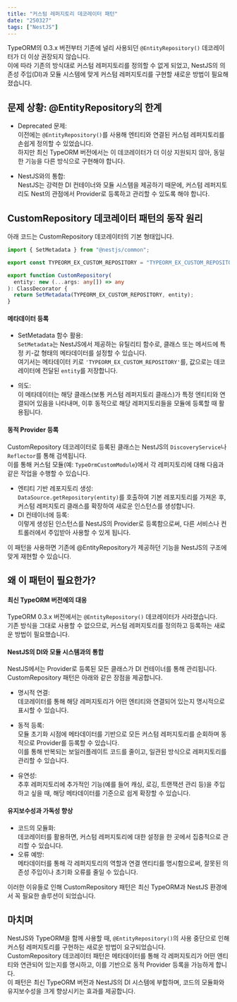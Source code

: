 ```yaml
---
title: "커스텀 레퍼지토리 데코레이터 패턴"
date: "250327"
tags: ["NestJS"]
---
```


TypeORM의 0.3.x 버전부터 기존에 널리 사용되던 `@EntityRepository()` 데코레이터가 더 이상 권장되지 않습니다.  
이에 따라 기존의 방식대로 커스텀 레퍼지토리를 정의할 수 없게 되었고, NestJS의 의존성 주입(DI)과 모듈 시스템에 맞게 커스텀 레퍼지토리를 구현할 새로운 방법이 필요해졌습니다.

## 문제 상황: @EntityRepository의 한계

- Deprecated 문제:  
  이전에는 `@EntityRepository()`를 사용해 엔티티와 연결된 커스텀 레퍼지토리를 손쉽게 정의할 수 있었습니다.  
  하지만 최신 TypeORM 버전에서는 이 데코레이터가 더 이상 지원되지 않아, 동일한 기능을 다른 방식으로 구현해야 합니다.

- NestJS와의 통합:  
  NestJS는 강력한 DI 컨테이너와 모듈 시스템을 제공하기 때문에, 커스텀 레퍼지토리도 Nest의 관점에서 Provider로 등록하고 관리할 수 있도록 해야 합니다.

## CustomRepository 데코레이터 패턴의 동작 원리

아래 코드는 CustomRepository 데코레이터의 기본 형태입니다.

```typescript
import { SetMetadata } from "@nestjs/common";

export const TYPEORM_EX_CUSTOM_REPOSITORY = "TYPEORM_EX_CUSTOM_REPOSITORY";

export function CustomRepository(
  entity: new (...args: any[]) => any
): ClassDecorator {
  return SetMetadata(TYPEORM_EX_CUSTOM_REPOSITORY, entity);
}
```

#### 메타데이터 등록

- SetMetadata 함수 활용:  
  `SetMetadata`는 NestJS에서 제공하는 유틸리티 함수로, 클래스 또는 메서드에 특정 키-값 형태의 메타데이터를 설정할 수 있습니다.  
  여기서는 메타데이터 키로 `'TYPEORM_EX_CUSTOM_REPOSITORY'`를, 값으로는 데코레이터에 전달된 `entity`를 저장합니다.

- 의도:  
  이 메타데이터는 해당 클래스(보통 커스텀 레퍼지토리 클래스)가 특정 엔티티와 연결되어 있음을 나타내며, 이후 동적으로 해당 레퍼지토리들을 모듈에 등록할 때 활용됩니다.

#### 동적 Provider 등록

CustomRepository 데코레이터로 등록된 클래스는 NestJS의 `DiscoveryService`나 `Reflector`를 통해 검색됩니다.  
이를 통해 커스텀 모듈(예: `TypeOrmCustomModule`)에서 각 레퍼지토리에 대해 다음과 같은 작업을 수행할 수 있습니다.

- 엔티티 기반 레포지토리 생성:  
  `DataSource.getRepository(entity)`를 호출하여 기본 레포지토리를 가져온 후, 커스텀 레퍼지토리 클래스를 확장하여 새로운 인스턴스를 생성합니다.
- DI 컨테이너에 등록:  
  이렇게 생성된 인스턴스를 NestJS의 Provider로 등록함으로써, 다른 서비스나 컨트롤러에서 주입받아 사용할 수 있게 됩니다.

이 패턴을 사용하면 기존에 @EntityRepository가 제공하던 기능을 NestJS의 구조에 맞게 재현할 수 있습니다.

## 왜 이 패턴이 필요한가?

#### 최신 TypeORM 버전에의 대응

TypeORM 0.3.x 버전에서는 `@EntityRepository()` 데코레이터가 사라졌습니다.  
기존 방식을 그대로 사용할 수 없으므로, 커스텀 레퍼지토리를 정의하고 등록하는 새로운 방법이 필요했습니다.

#### NestJS의 DI와 모듈 시스템과의 통합

NestJS에서는 Provider로 등록된 모든 클래스가 DI 컨테이너를 통해 관리됩니다.  
CustomRepository 패턴은 아래와 같은 장점을 제공합니다.

- 명시적 연결:  
  데코레이터를 통해 해당 레퍼지토리가 어떤 엔티티와 연결되어 있는지 명시적으로 표시할 수 있습니다.
- 동적 등록:  
  모듈 초기화 시점에 메타데이터를 기반으로 모든 커스텀 레퍼지토리를 순회하며 동적으로 Provider를 등록할 수 있습니다.  
  이를 통해 반복되는 보일러플레이트 코드를 줄이고, 일관된 방식으로 레퍼지토리를 관리할 수 있습니다.

- 유연성:  
  추후 레퍼지토리에 추가적인 기능(예를 들어 캐싱, 로깅, 트랜잭션 관리 등)을 주입하고 싶을 때, 해당 메타데이터를 기준으로 쉽게 확장할 수 있습니다.

#### 유지보수성과 가독성 향상

- 코드의 모듈화:  
  데코레이터를 활용하면, 커스텀 레퍼지토리에 대한 설정을 한 곳에서 집중적으로 관리할 수 있습니다.
- 오류 예방:  
  메타데이터를 통해 각 레퍼지토리의 역할과 연결 엔티티를 명시함으로써, 잘못된 의존성 주입이나 초기화 오류를 줄일 수 있습니다.

이러한 이유들로 인해 CustomRepository 패턴은 최신 TypeORM과 NestJS 환경에서 꼭 필요한 솔루션이 되었습니다.

## 마치며

NestJS와 TypeORM을 함께 사용할 때, `@EntityRepository()`의 사용 중단으로 인해 커스텀 레퍼지토리를 구현하는 새로운 방법이 요구되었습니다.  
CustomRepository 데코레이터 패턴은 메타데이터를 통해 각 레퍼지토리가 어떤 엔티티와 연관되어 있는지를 명시하고, 이를 기반으로 동적 Provider 등록을 가능하게 합니다.  
이 패턴은 최신 TypeORM 버전과 NestJS의 DI 시스템에 부합하며, 코드의 모듈화와 유지보수성을 크게 향상시키는 효과를 제공합니다.
